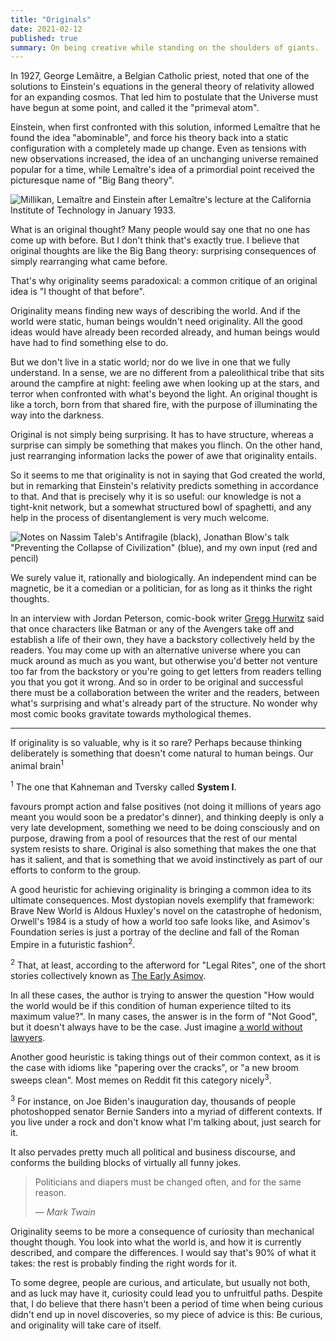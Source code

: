 ```yaml
---
title: "Originals"
date: 2021-02-12
published: true
summary: On being creative while standing on the shoulders of giants.
---
```


In 1927, George Lemâitre, a Belgian Catholic priest, noted that one of the solutions to Einstein's equations in the general
theory of relativity allowed for an expanding cosmos. That led him to postulate that the Universe must have begun at some point,
and called it the "primeval atom".

Einstein, when first confronted with this solution, informed Lemaître that he found the idea "abominable", and force his
theory back into a static configuration with a completely made up change. Even as tensions with new observations increased,
the idea of an unchanging universe remained popular for a time, while Lemaître's idea of a primordial point received the
picturesque name of "Big Bang theory".

![Millikan, Lemaître and Einstein after Lemaître's lecture at the California Institute of Technology in January 1933.](./MillikanLemaitreEinstein.jpg)

What is an original thought? Many people would say one that no one has come up with before. But I don't think that's
exactly true. I believe that original thoughts are like the Big Bang theory: surprising consequences of simply
rearranging what came before.

That's why originality seems paradoxical: a common critique of an original idea is "I thought of that before".

Originality means finding new ways of describing the world. And if the world were static, human beings wouldn't need originality.
All the good ideas would have already been recorded already, and human beings would have had to find something else to do.

But we don't live in a static world; nor do we live in one that we fully understand. In a sense, we are no different from
a paleolithical tribe that sits around the campfire at night: feeling awe when looking up at the stars, and terror when
confronted with what's beyond the light. An original thought is like a torch, born from that shared fire, with the purpose
of illuminating the way into the darkness.

Original is not simply being surprising. It has to have structure, whereas a surprise can simply be something that makes you flinch.
On the other hand, just rearranging information lacks the power of awe that originality entails.

So it seems to me that originality is not in saying that God created the world, but in remarking that Einstein's relativity
predicts something in accordance to that. And that is precisely why it is so useful: our knowledge is not a tight-knit
network, but a somewhat structured bowl of spaghetti, and any help in the process of disentanglement is very much welcome.

![Notes on Nassim Taleb's Antifragile (black), Jonathan Blow's talk "Preventing the Collapse of Civilization" (blue), and my own input (red and pencil)](./Notebook.jpg)

We surely value it, rationally and biologically. An independent mind can be magnetic, be it a comedian or a politician, for as
long as it thinks the right thoughts.

In an interview with Jordan Peterson, comic-book writer [Gregg Hurwitz](https://en.wikipedia.org/wiki/Gregg_Hurwitz) said
that once characters like Batman or any of the Avengers take off and establish a life of their own, they have a backstory
collectively held by the readers. You may come up with an alternative universe where you can muck around as much as you want,
but otherwise you'd better not venture too far from the backstory or you're going to get letters from readers telling you that you got
it wrong. And so in order to be original and successful there must be a collaboration between the writer and the readers,
between what's surprising and what's already part of the structure. No wonder why most comic books gravitate towards mythological themes.

---

If originality is so valuable, why is it so rare? Perhaps because thinking deliberately is something that doesn't come
natural to human beings. Our animal brain<sup>1</sup><p class="sidenote"><sup>1</sup> The one that Kahneman and Tversky called <strong>System I</strong>.</p>
favours prompt action and false positives (not doing it millions of years ago meant you would soon be a predator's dinner),
and thinking deeply is only a very late development, something we need to be doing consciously and on purpose, drawing from a pool of
resources that the rest of our mental system resists to share. Original is also something that makes the one that has it
salient, and that is something that we avoid instinctively as part of our efforts to conform to the group.

A good heuristic for achieving originality is bringing a common idea to its ultimate consequences. Most dystopian novels
exemplify that framework: <book>Brave New World</book> is Aldous Huxley's novel on the catastrophe of hedonism,
Orwell's <book>1984</book> is a study of how a world too safe looks like, and Asimov's <book>
Foundation</book> series is just a portray of the decline and fall of the Roman Empire in a futuristic
fashion<sup>2</sup>. <p class="sidenote"><sup>2</sup> That, at least, according to the afterword for "Legal Rites", one of the short stories collectively known as <a href="https://en.wikipedia.org/wiki/The_Early_Asimov">The Early Asimov</a>.</p>
In all these cases, the author is trying to answer the question "How would the world would be if this condition of human experience tilted to its maximum value?". In many cases, the answer is in the form of "Not Good", but it doesn't always have to be the case.
Just imagine [a world without lawyers](https://www.youtube.com/watch?v=uG3uea-Hvy4).

Another good heuristic is taking things out of their common context, as it is the case with idioms like "papering over
the cracks", or "a new broom sweeps clean". Most memes on Reddit fit this category nicely<sup>3</sup>. <p class="sidenote"><sup>3</sup> For instance, on Joe Biden's inauguration day, thousands of people photoshopped senator Bernie Sanders into a myriad of different contexts. If you live under a rock and don't know what I'm talking about, just search for it.</p>
It also pervades pretty much
all political and business discourse, and conforms the building blocks of virtually all funny jokes.

> Politicians and diapers must be changed often, and for the same reason.
>
> — _Mark Twain_

Originality seems to be more a consequence of curiosity than mechanical thought though. You look into what the world is,
and how it is currently described, and compare the differences. I would say that's 90% of what it takes: the rest is probably
finding the right words for it.

To some degree, people are curious, and articulate, but usually not both, and as luck may have it, curiosity could lead you
to unfruitful paths. Despite that, I do believe that there hasn't been a period of time when being curious didn't end up in
novel discoveries, so my piece of advice is this: Be curious, and originality will take care of itself.

